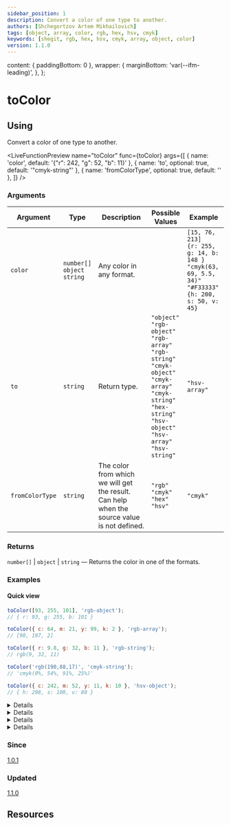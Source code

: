 ```yaml
---
sidebar_position: 1
description: Convert a color of one type to another.
authors: [Shchegortzov Artem Mikhailovich]
tags: [object, array, color, rgb, hex, hsv, cmyk]
keywords: [shegit, rgb, hex, hsv, cmyk, array, object, color]
version: 1.1.0
---
```



  content: { paddingBottom: 0 },
  wrapper: {
    marginBottom: 'var(--ifm-leading)',
  },
};

# toColor

## Using

Convert a color of one type to another.

<LiveFunctionPreview
  name="toColor"
  func={toColor}
  args={[
    { name: 'color', default: '{"r": 242, "g": 52, "b": 11}' },
    { name: 'to', optional: true, default: '"cmyk-string"' },
    { name: 'fromColorType', optional: true, default: '' },
  ]}
/>

### Arguments

| Argument        | Type                                     | Description                                                                                 | Possible Values                                                                                                                                                                                                          | Example                                                                                                                           |
| --------------- | ---------------------------------------- | ------------------------------------------------------------------------------------------- | ------------------------------------------------------------------------------------------------------------------------------------------------------------------------------------------------------------------------ | --------------------------------------------------------------------------------------------------------------------------------- |
| `color`         | `number[]` <br/> `object` <br/> `string` | Any color in any format.                                                                    |                                                                                                                                                                                                                          | `[15, 76, 213]` <br/> `{r: 255, g: 14, b: 148 }` <br/> `"cmyk(63, 69, 5.5, 34)"` <br/> `"#F33333"` <br/> `{h: 200, s: 50, v: 45}` |
| `to`            | `string`                                 | Return type.                                                                                | `"object"` <br/> `"rgb-object"` <br/> `"rgb-array"` <br/> `"rgb-string"` <br/> `"cmyk-object"` <br/> `"cmyk-array"` <br/> `"cmyk-string"`<br/> `"hex-string"`<br/> `"hsv-object"`<br/> `"hsv-array"`<br/> `"hsv-string"` | `"hsv-array"`                                                                                                                     |
| `fromColorType` | `string`                                 | The color from which we will get the result. Can help when the source value is not defined. | `"rgb"` <br/> `"cmyk"` <br/> `"hex"` <br/> `"hsv"`                                                                                                                                                                       | `"cmyk"`                                                                                                                          |

### Returns

`number[]` | `object` | `string` — Returns the color in one of the formats.

### Examples

#### Quick view

```js
toColor([93, 255, 101], 'rgb-object');
// { r: 93, g: 255, b: 101 }

toColor({ c: 64, m: 21, y: 99, k: 2 }, 'rgb-array');
// [90, 197, 2]

toColor({ r: 9.8, g: 32, b: 11 }, 'rgb-string');
// rgb(9, 32, 11)

toColor('rgb(190,88,17)', 'cmyk-string');
// 'cmyk(0%, 54%, 91%, 25%)'

toColor({ c: 242, m: 52, y: 11, k: 10 }, 'hsv-object');
// { h: 208, s: 100, v: 80 }
```

<Details headerText='To RGB' style={DETAILS_DEFAULT_STYLES}>

:::caution
Use `"rgb-object"` instead of `"object"`, as `"object"` will soon become obsolete.
:::

```js
toColor(['+53', false, true], 'object');
// {r: 53, g: 0, b: 1}

toColor([500, 177, -100], 'rgb-object');
// {r: 255, g: 177, b: 0}

toColor([0, 0, 66], 'object', fromColorType: 'cmyk');
// { r: 0, g: 0, b: 0, a: 1 }

toColor(['+53', false, true], 'rgb-array');
// [53, 0, 1]

toColor(() => ({ r: 185, g: '+63', b: () => 260 }), 'rgb-array');
// [185, 63, 255]

toColor('rgb(45, 29, 118.2)', 'rgb-string');
// rgb(45, 29, 118)

toColor({ m: 63, k: 99 }, 'rgb-string');
// rgb(3, 1, 3)

toColor('cmyk(64%, 21%, 99%, 2%)', 'rgb-string');
// rgb(90, 197, 2)

toColor('some', 'rgb-string');
// rgb(0, 0, 0)
```

</Details>

<Details headerText='To CMYK' style={DETAILS_DEFAULT_STYLES}>

```js
toColor({ r: 244, g: 233, b: 221, a: 1 }, 'cmyk-object');
// { c: 0, m: 5, y: 9, k: 4 }

toColor('rgb(64, 21, 99)', 'cmyk-object');
// { c: 35, m: 79, y: 0, k: 61 }

toColor(() => [-500, 500, '58.8'], 'cmyk-object');
// { c: 100, m: 0, y: 77, k: 0 }

toColor(() => ['+506', 11.5, 34, -50], 'cmyk-array', fromColorType: 'cmyk');
// [100, 11, 34, 0]

toColor(() => `cmyk(1, 1%, 1, 1%)`, 'cmyk-array');
// [1, 1, 1, 1]

toColor('some', 'cmyk-array');
// [0, 0, 0, 100]

toColor({ r: 251.9, g: 158, b: 44.1 }, 'cmyk-string');
// cmyk(0%, 37%, 82%, 2%)

toColor([64, 21, 99], 'cmyk-string');
// cmyk(35%, 79%, 0%, 61%)
```

</Details>

<Details headerText='To HEX' style={DETAILS_DEFAULT_STYLES}>

```js
toColor({ r: 242, g: 52, b: 11 }, 'hex-string');
// '#F2340B'

toColor('#fff', 'hex-string');
// '#FFFFFF'

toColor({ c: 242, m: 52, y: 11, k: 11 }, 'hex-string');
// '#006DCA'
```

</Details>

<Details headerText='To HSV' style={DETAILS_DEFAULT_STYLES}>

```js
toColor({ r: '34.3', g: '+59.8', b: -96.5 }, 'hsv-object');
// { h: 85, s: 100, v: 23 }

toColor({ c: '-40', m: '-1', y: '+67', k: '69.3' }, 'hsv-object');
// { h: 60, s: 67, v: 31 }

toColor('hsv(-200, 99.999%, +39.2)', 'hsv-array');
// [0, 99, 39]

toColor('#FA4', 'hsv-array');
// [33, 73, 100]

toColor({ c: 12, m: 44, y: 55, k: 63 }, 'hsv-string');
// 'hsv(16, 49%, 33%)'
```

</Details>

### Since

[1.0.1](https://www.npmjs.com/package/shegit/v/1.0.1)

### Updated

[1.1.0](https://www.npmjs.com/package/shegit/v/1.1.0)

## Resources

<div style={{ display: 'flex', gap: 20 }}>
  <GitHubResourceButton link="https://github.com/or-temka/shegit/tree/dev-v1.1.0/src/functions/colors/toColor" />
  <CodeSandboxResourceButton link="https://codesandbox.io/p/sandbox/tocolor-rnlpvf" />
</div>
